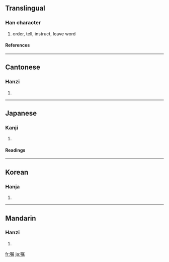 {{see|囑}}

==Translingual==
===Han character===
{{Han char|rn=30|rad=口|as=12|sn=15|four=|canj=口尸竹月 (RSHB)}}
# order, tell, instruct, leave word
====References====
{{Han ref|kx=0207.030|dkj=04249|dj=0430.030|hdz=10687.100|uh=5631|ud=22065}}
----
==Cantonese==
===Hanzi===
{{yue-hanzi|jyut=|y=juk1}}
# {{defn|Cantonese}}
----
==Japanese==
===Kanji===
{{ja-kanji|grade=c|rs=口12}}
# {{defn|Japanese}} 
====Readings====
{{ja-readings|on=[[しょく]] (shoku)|kun=[[たのむ]] (tanomu)}}
----
==Korean==
===Hanja===
{{ko-hanja|hangeul=촉|rv=chok|mr=ch'ok}}
# {{defn|Korean}}
----
==Mandarin==
===Hanzi===
{{cmn-hanzi|tra=囑|pin=[[zhǔ]] ([[zhu3]])|wg=chu<sup>3</sup>}}
# {{defn|Mandarin}}

[[fr:嘱]]
[[ja:嘱]]